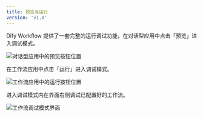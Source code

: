 ```yaml
---
title: 预览与运行
version: 'v1.0'
---
```


Dify Workflow 提供了一套完整的运行调试功能，在对话型应用中点击「预览」进入调试模式。

<Frame caption="对话型应用预览入口">
  <img src="/user-guide/.gitbook/assets/output (7).
  png" alt="对话型应用中的预览按钮位置" />
</Frame>

在工作流应用中点击「运行」进入调试模式。

<Frame caption="工作流应用运行入口">
  <img src="/user-guide/.gitbook/assets/output (1) (5).png" alt="工作流应用中的运行按钮位置" />
</Frame>

进入调试模式内在界面右侧调试已配置好的工作流。

<Frame caption="调试模式界面">
  <img src="/user-guide/.gitbook/assets/output (2) (3).png" alt="工作流调试模式界面" />
</Frame>